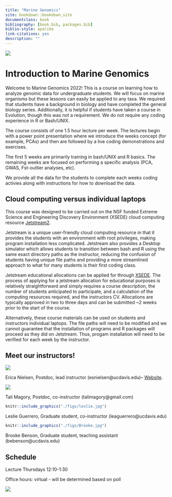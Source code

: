 ```yaml
--- 
title: "Marine Genomics"
site: bookdown::bookdown_site
documentclass: book
bibliography: [book.bib, packages.bib]
biblio-style: apalike
link-citations: yes
description: ""
---
```


![](./figs/margen.logo.jpg)

# Introduction to Marine Genomics

Welcome to Marine Genomics 2022! This is a course on learning how to analyze genomic data for undergraduate students. We will focus on marine organisms but these lessons can easily be applied to any taxa. We required that students have a background in biology and have completed the general biology series. Additionally, it is helpful if students have taken a course in Evolution, though this was not a requirement. We do not require any coding experience in R or Bash/UNIX. 

The course consists of one 1.5 hour lecture per week. The lectures begin with a power point presentation where we introduce the weeks concept (for example, PCAs) and then are followed by a live coding demonstrations and exercises. 

The first 5 weeks are primarily training in bash/UNIX and R basics. The remaining weeks are focused on performing a specific analysis (PCA, GWAS, Fst-outlier analyses, etc). 

We provide all the data for the students to complete each weeks coding activies along with instructions for how to download the data. 

## Cloud computing versus individual laptops

This course was designed to be carried out on the NSF funded Extreme Science and Engineering Discovery Environment (XSEDE) cloud computing resource [Jetstream2](https://docs.jetstream-cloud.org/). 

Jetstream is a unique user-friendly cloud computing resource in that it provides the students with an environment with root privileges, making program installation less complicated. Jetstream also provides a Desktop simulator which allows students to transition between bash and R using the same exact directory paths as the instructor, reducing the confusion of students having unique file paths and providing a more streamlined approach to what for many students is their first coding class. 

Jetstream educational allocations can be applied for through [XSEDE](https://portal.xsede.org/jetstream#allocations:education). The process of applying for a jetstream allocation for educational purposes is relatively straightforward and simply requires a course description, the number of students anticipated to participate, and a calculation of the computing resources required, and the instructors CV. Allocations are typically approved in two to three days and can be submitted ~2 weeks prior to the start of the course.

Alternatively, these course materials can be used on students and instructors individual laptops. The file paths will need to be modified and we cannot guarantee that the installation of programs and R packages will proceed as they did on Jetstream. Thus, progam installation will need to be verified for each week by the instructor.


## Meet our instructors!

![](./figs/Erica.jpeg)

Erica Nielsen, Postdoc, lead instructor (esnielsen@ucdavis.edu)-- [Website](https://esnielsen.github.io/).

![](./figs/Tali.jpeg)

Tali Magory, Postdoc, co-instructor (talimagory@gmail.com)

```r
knitr::include_graphics("./figs/leslie.jpg")
```

Leslie Guerrero, Graduate student, co-instructor (leaguerrero@ucdavis.edu) 


```r
knitr::include_graphics("./figs/Brooke.jpg")
```

Brooke Benson, Graduate student, teaching assistant (bebenson@ucdavis.edu)


## Schedule
Lecture Thursdays 12:10-1:30

Office hours: virtual - will be determined based on poll


![](./figs/urchins.jpg)


